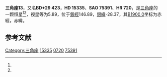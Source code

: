 {{Starbox begin
| name = 三角座13
}}
{{Starbox observe
| epoch = [[J2000.0|J2000.0]]
| constell = [[三角座|三角座]]<ref name=SIMBAD>{{cite web
 | url=http://simbad.u-strasbg.fr/simbad/sim-id?Ident=HR+720
 | title=Pulsating variable Star
 | publisher=Centre de Données astronomiques de Strasbourg
 | work=SIMBAD
 | accessdate=2012-07-13
 | archive-date=2020-11-03
 | archive-url=https://web.archive.org/web/20201103181003/http://simbad.u-strasbg.fr/simbad/sim-id?Ident=HR+720
 | dead-url=no
 }}</ref><ref name=DATA>{{cite web
 | url=http://vizier.u-strasbg.fr/viz-bin/VizieR-5?-out.add=.&-source=5050&-corr=PK=HR&-out.max=9999&HR=720
 | title=VizieR Detailed Page
 | accessdate=2012-07-13
 | archive-date=2016-03-05
 | archive-url=https://web.archive.org/web/20160305052024/http://vizier.u-strasbg.fr/viz-bin/VizieR-5?-out.add=.&-source=5050&-corr=PK=HR&-out.max=9999&HR=720
 | dead-url=no
 }}</ref>
| 星官 = 
| ra = {{RA|2|28|48.5}}<ref name=SIMBAD /><ref name=DATA />
| dec = {{DEC|+29|55|55}}<ref name=SIMBAD /><ref name=DATA />
| appmag_v = 5.89<ref name=SIMBAD /><ref name=DATA />
}}
{{Starbox character
| class = G0V<ref name=SIMBAD /><ref name=DATA />
| b-v = 0.58<ref name=SIMBAD /><ref name=DATA />
| u-b = 0.01?<ref name=SIMBAD /><ref name=DATA />
| r-i = <ref name=SIMBAD /><ref name=DATA />
| variable = 
}}
{{Starbox astrometry
| radial_v = 0.01
| prop_mo_ra = 40
| parallax = 
| p_error = 
}}
{{Starbox catalog
| names =BD+29 423，[[SAO星表|SAO]] 75391，[[HD星表|HD]] 15335，[[HR星表|HR]] 720}}
{{Starbox reference |Simbad=HR+720}}
{{Starbox end}}

'''三角座13'''，又名'''BD+29 423'''，'''HD 15335'''、'''SAO 75391'''、'''HR 720'''，是[[三角座|三角座]]的一颗恒星<ref name=SIMBAD /><ref name=DATA />，视星等为5.89，位于[[銀道座標系|銀經]]146.89，[[銀道座標系|銀緯]]-28.37，其[[B1900.0|B1900.0]]坐标为赤經{{RA|2|22|56.3}}，赤緯{{DEC|+29|-28.37|55}}。

== 参考文献 ==
{{reflist}}

{{star-stub}}

{{三角座恒星}}
[[Category:三角座|Category:三角座]]
[[Category:HD和HDE天體|15335]]
[[Category:HR天體|0720]]
[[Category:SAO天體|75391]]